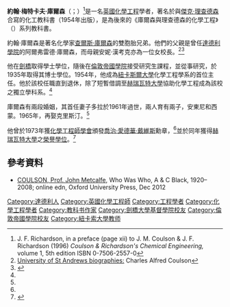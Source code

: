 '''約翰·梅特卡夫·庫爾森'''（{{lang-en|John Metcalfe Coulson}}；{{bd|1910年|12月13日|1990年|1月6日}}）<ref name=JFR>J. F. Richardson, in a preface (page xii) to J. M. Coulson & J. F. Richardson (1996) ''Coulson & Richardson's Chemical Engineering,'' volume 1, 5th edition ISBN 0-7506-2557-0</ref>是一名[[英國|英國]][[化學工程|化學工程]]學者，著名於與[[傑克·理查德森_(化學工程師)|傑克·理查德森]]合寫的化工教科書（1954年出版），是為後來的《庫爾森與理查德森的化學工程》（{{lang|en|Coulson & Richardson's Chemical Engineering}}）系列教科書。

約翰·庫爾森是著名化學家[[查爾斯·庫爾森|查爾斯·庫爾森]]的雙胞胎兄弟。他們的父親是曾任[[達德利學院|達德利學院]]的阿爾弗雷德·庫爾森，而母親安妮·漢考克亦為一位女校長。<ref name=CAC>[http://www-history.mcs.st-andrews.ac.uk/Biographies/Coulson.html  University of St Andrews biographies:] {{Wayback|url=http://www-history.mcs.st-andrews.ac.uk/Biographies/Coulson.html |date=20160901053230 }} Charles Alfred Coulson</ref><ref name=BioFRS>{{cite journal | author = Altmann, S.L., & Bowen, E. J. | title = Charles Alfred Coulson 1910 - 1974 | journal = Biographical Memoirs of Fellows of the Royal Society|date=Dec 1974 | pages = 75–134|doi=10.1098/rsbm.1974.0004 }}</ref>

他在[[劍橋|劍橋]]取得學士學位，隨後在[[倫敦帝國學院|倫敦帝國學院]]接受研究生課程，並從事研究，於1935年取得其博士學位。1954年，他成為[[紐卡斯爾大學|紐卡斯爾大學]]化學工程學系的首位主任。他於該校任職直到退休，除了短暫借調至[[赫瑞瓦特大學|赫瑞瓦特大學]]協助化學工程成為該校之獨立學科系。<ref name=JFR/>

庫爾森有兩段婚姻，其首任妻子多拉於1961年過世，兩人育有兩子，安東尼和西蒙。1965年，再娶克里斯汀。<ref name=JFR/>

他曾於1973年獲[[化學工程師學會|化學工程師學會]]頒發[[喬治·愛德華·戴維斯|喬治·愛德華·戴維斯]]勳章，<ref name=JFR/>並於同年獲得[[赫瑞瓦特大學|赫瑞瓦特大學]]之[[榮譽學位|榮譽學位]]。<ref>{{Cite web|url=http://www1.hw.ac.uk/graduation/honorary-graduates.htm|title=Heriot-Watt University Edinburgh: Honorary Graduates|last=webperson@hw.ac.uk|website=www1.hw.ac.uk|access-date=2016-04-07|archive-date=2016-04-18|archive-url=https://web.archive.org/web/20160418163907/http://www1.hw.ac.uk/graduation/honorary-graduates.htm|dead-url=no}}</ref>

== 參考資料 ==
*[http://www.ukwhoswho.com/view/article/oupww/whowaswho/U163179 COULSON, Prof. John Metcalfe], Who Was Who, A & C Black, 1920–2008; online edn, Oxford University Press, Dec 2012
{{Reflist}}

{{normdaten}}
{{DEFAULTSORT:Coulson, John Metcalfe}}
[[Category:達德利人|Category:達德利人]]
[[Category:英國化學工程師|Category:英國化學工程師]]
[[Category:工程學者|Category:工程學者]]
[[Category:化學工程學者|Category:化學工程學者]]
[[Category:教科书作家|Category:教科书作家]]
[[Category:劍橋大學基督學院校友|Category:劍橋大學基督學院校友]]
[[Category:倫敦帝國學院校友|Category:倫敦帝國學院校友]]
[[Category:紐卡索大學教师|Category:紐卡索大學教师]]